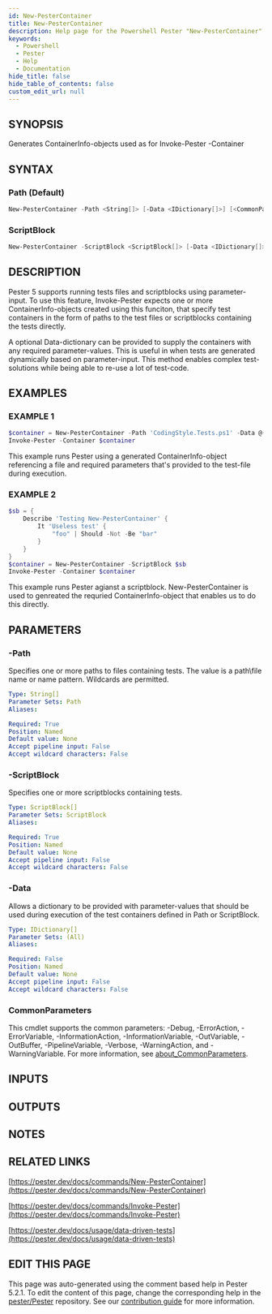 ```yaml
---
id: New-PesterContainer
title: New-PesterContainer
description: Help page for the Powershell Pester "New-PesterContainer" command
keywords:
  - Powershell
  - Pester
  - Help
  - Documentation
hide_title: false
hide_table_of_contents: false
custom_edit_url: null
---
```


## SYNOPSIS

Generates ContainerInfo-objects used as for Invoke-Pester -Container

## SYNTAX

### Path (Default)

```powershell
New-PesterContainer -Path <String[]> [-Data <IDictionary[]>] [<CommonParameters>]
```

### ScriptBlock

```powershell
New-PesterContainer -ScriptBlock <ScriptBlock[]> [-Data <IDictionary[]>] [<CommonParameters>]
```

## DESCRIPTION

Pester 5 supports running tests files and scriptblocks using parameter-input.
To use this feature, Invoke-Pester expects one or more ContainerInfo-objects
created using this funciton, that specify test containers in the form of paths
to the test files or scriptblocks containing the tests directly.

A optional Data-dictionary can be provided to supply the containers with any
required parameter-values.
This is useful in when tests are generated dynamically
based on parameter-input.
This method enables complex test-solutions while being
able to re-use a lot of test-code.

## EXAMPLES

### EXAMPLE 1

```powershell
$container = New-PesterContainer -Path 'CodingStyle.Tests.ps1' -Data @{ File = "Get-Emoji.ps1" }
Invoke-Pester -Container $container
```

This example runs Pester using a generated ContainerInfo-object referencing a file and
required parameters that's provided to the test-file during execution.

### EXAMPLE 2

```powershell
$sb = {
    Describe 'Testing New-PesterContainer' {
        It 'Useless test' {
            "foo" | Should -Not -Be "bar"
        }
    }
}
$container = New-PesterContainer -ScriptBlock $sb
Invoke-Pester -Container $container
```

This example runs Pester agianst a scriptblock.
New-PesterContainer is used to genreated
the requried ContainerInfo-object that enables us to do this directly.

## PARAMETERS

### -Path

Specifies one or more paths to files containing tests.
The value is a path\file
name or name pattern.
Wildcards are permitted.

```yaml
Type: String[]
Parameter Sets: Path
Aliases:

Required: True
Position: Named
Default value: None
Accept pipeline input: False
Accept wildcard characters: False
```

### -ScriptBlock

Specifies one or more scriptblocks containing tests.

```yaml
Type: ScriptBlock[]
Parameter Sets: ScriptBlock
Aliases:

Required: True
Position: Named
Default value: None
Accept pipeline input: False
Accept wildcard characters: False
```

### -Data

Allows a dictionary to be provided with parameter-values that should be used during
execution of the test containers defined in Path or ScriptBlock.

```yaml
Type: IDictionary[]
Parameter Sets: (All)
Aliases:

Required: False
Position: Named
Default value: None
Accept pipeline input: False
Accept wildcard characters: False
```

### CommonParameters

This cmdlet supports the common parameters: -Debug, -ErrorAction, -ErrorVariable, -InformationAction, -InformationVariable, -OutVariable, -OutBuffer, -PipelineVariable, -Verbose, -WarningAction, and -WarningVariable. For more information, see [about_CommonParameters](http://go.microsoft.com/fwlink/?LinkID=113216).

## INPUTS

## OUTPUTS

## NOTES

## RELATED LINKS

[https://pester.dev/docs/commands/New-PesterContainer](https://pester.dev/docs/commands/New-PesterContainer)

[https://pester.dev/docs/commands/Invoke-Pester](https://pester.dev/docs/commands/Invoke-Pester)

[https://pester.dev/docs/usage/data-driven-tests](https://pester.dev/docs/usage/data-driven-tests)

## EDIT THIS PAGE

This page was auto-generated using the comment based help in Pester 5.2.1. To edit the content of this page, change the corresponding help in the [pester/Pester](https://github.com/pester/pester) repository. See our [contribution guide](https://github.com/pester/docs#contributing) for more information.
